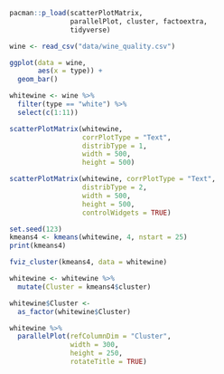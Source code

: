 ```r
pacman::p_load(scatterPlotMatrix,
               parallelPlot, cluster, factoextra,
               tidyverse)
```

```r
wine <- read_csv("data/wine_quality.csv")
```

```r
ggplot(data = wine,
       aes(x = type)) +
  geom_bar()
```

```r
whitewine <- wine %>%
  filter(type == "white") %>%
  select(c(1:11))
```

```r
scatterPlotMatrix(whitewine, 
                  corrPlotType = "Text",
                  distribType = 1,
                  width = 500,
                  height = 500)

```

```r
scatterPlotMatrix(whitewine, corrPlotType = "Text", 
                  distribType = 2, 
                  width = 500, 
                  height = 500, 
                  controlWidgets = TRUE)
```



```r
set.seed(123)
kmeans4 <- kmeans(whitewine, 4, nstart = 25)
print(kmeans4)
```

```r
fviz_cluster(kmeans4, data = whitewine)
```

```r
whitewine <- whitewine %>%
  mutate(Cluster = kmeans4$cluster)
```


```r
whitewine$Cluster <- 
  as_factor(whitewine$Cluster)
```

```r
whitewine %>%
  parallelPlot(refColumnDim = "Cluster",
               width = 300,
               height = 250,
               rotateTitle = TRUE)
```



